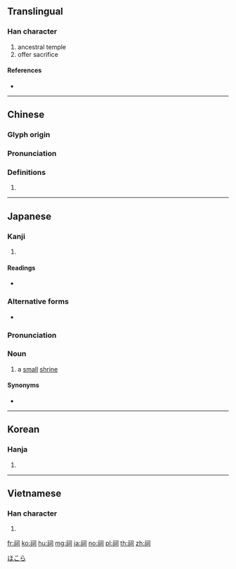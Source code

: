 {{character info/new}}
==Translingual==

===Han character===
{{Han char|rn=113|rad=示|as=05|sn=10|four=37220|canj=IFSMR}}

# ancestral temple
# offer sacrifice

====References====
* {{Han ref|kx=0842.060|dkj=24676|dj=1262.040|hdz=42395.010|uh=7960|ud=31072|bh=AFA8|bd=44968}}

----

==Chinese==
{{zh-forms}}

===Glyph origin===
{{Han etym}}

===Pronunciation===
{{zh-pron
|m=cí
|c=ci4
|h=pfs=
|md=
|mn=sû
|w=
|mc=y
|oc=y
|cat=
}}

===Definitions===
{{zh-hanzi}}

# {{rfdef|lang=zh}}

----

==Japanese==

===Kanji===
{{ja-kanji|grade=|rs=示05}}

# {{defn|lang=ja|sort=示05}}

====Readings====
* {{ja-readings|goon=[[じ]] (ji)|kanon=[[し]] (shi)|kun=[[ほこら]] (hokora), [[まつる]] (matsuru)}}

===Alternative forms===
{{ja-kanjitab|yomi=k|ほこら}}
* {{ja-l|叢祠}}

===Pronunciation===
{{ja-pron|acc=h|acc2=3|y=k|ほこら}}

===Noun===
{{ja-noun|ほこら}}

# a [[small]] [[shrine]]

====Synonyms====
* {{ja-l|神庫}}
[[Category:ja:Buildings|ほこら]]
----

==Korean==

===Hanja===
{{ko-hanja|hangeul=사|eumhun=|rv=sa|mr=sa|y=sa}}

# {{defn|lang=ko|sort=示05}}

----

==Vietnamese==

===Han character===
{{vi-hantu|[[từ]], [[thờ]], [[tờ]]|rs=示05}}

# {{defn|lang=vi|sort=示05}}

[[fr:祠]]
[[ko:祠]]
[[hu:祠]]
[[mg:祠]]
[[ja:祠]]
[[no:祠]]
[[pl:祠]]
[[th:祠]]
[[zh:祠]]